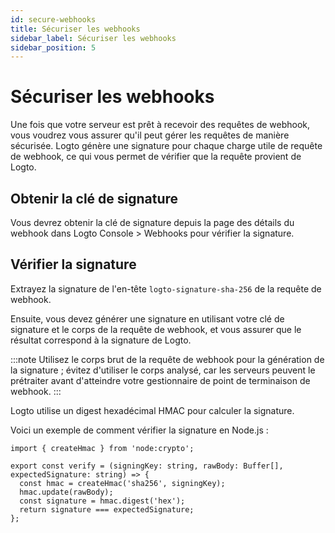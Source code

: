 ```yaml
---
id: secure-webhooks
title: Sécuriser les webhooks
sidebar_label: Sécuriser les webhooks
sidebar_position: 5
---
```


# Sécuriser les webhooks

Une fois que votre serveur est prêt à recevoir des requêtes de webhook, vous voudrez vous assurer qu'il peut gérer les requêtes de manière sécurisée. Logto génère une signature pour chaque charge utile de requête de webhook, ce qui vous permet de vérifier que la requête provient de Logto.

## Obtenir la clé de signature

Vous devrez obtenir la clé de signature depuis la page des détails du webhook dans <CloudLink to="/webhooks"> Logto Console > Webhooks</CloudLink> pour vérifier la signature.

## Vérifier la signature

Extrayez la signature de l'en-tête `logto-signature-sha-256` de la requête de webhook.

Ensuite, vous devez générer une signature en utilisant votre clé de signature et le corps de la requête de webhook, et vous assurer que le résultat correspond à la signature de Logto.

:::note
Utilisez le corps brut de la requête de webhook pour la génération de la signature ; évitez d'utiliser le corps analysé, car les serveurs peuvent le prétraiter avant d'atteindre votre gestionnaire de point de terminaison de webhook.
:::

Logto utilise un digest hexadécimal HMAC pour calculer la signature.

Voici un exemple de comment vérifier la signature en Node.js :

```tsx
import { createHmac } from 'node:crypto';

export const verify = (signingKey: string, rawBody: Buffer[], expectedSignature: string) => {
  const hmac = createHmac('sha256', signingKey);
  hmac.update(rawBody);
  const signature = hmac.digest('hex');
  return signature === expectedSignature;
};
```

